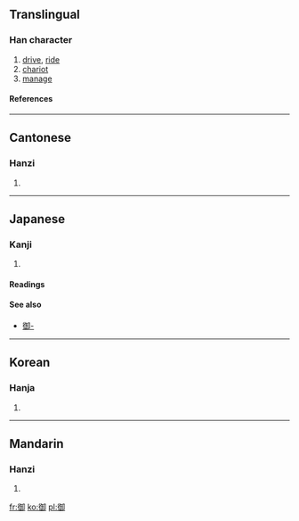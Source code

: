 {{see|御|禦}}
==Translingual==

===Han character===
{{Han char|rn=60|rad=彳|as=08|sn=11|four=2722<sub>0</sub>|canj=竹人人一中 (HOOML)}}
# [[drive]], [[ride]]
# [[chariot]]
# [[manage]]

====References====
{{Han ref|kx=0368.230|dkj=10157|dj=0693.050|hdz=20832.160|uh=5FA1|ud=24481|bh=B173|bd=45427}}

----
==Cantonese==

===Hanzi===
{{yue-hanzi|jyut=|y=yu6}}
# {{defn|Cantonese}}

----
==Japanese==

===Kanji===
{{ja-kanji|grade=c|rs=彳08}}
# {{defn|Japanese}} 

====Readings====
{{ja-readings|on=[[ぎょ]] ([[gyo]]), [[ご]] ([[go]])|kun=[[おん]] ([[on]]), [[おさめる]] ([[osameru]])}}

====See also====
*[[御-]]

----
==Korean==

===Hanja===
{{ko-hanja|hangeul=[[어]], [[아]]|eumhun=|rv=eo, a|mr=ŏ, a|y=e, a}}
# {{defn|Korean}}

----
==Mandarin==

===Hanzi===
{{cmn-hanzi|tra=禦|pin=[[yà]] (ya4), [[yù]] (yu4)|wg=ya<sup>4</sup>, yü<sup>4</sup>}}
# {{defn|Mandarin}}

[[fr:御]]
[[ko:御]]
[[pl:御]]
